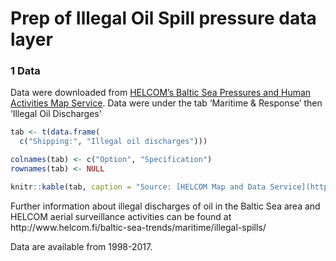 # Prep of Illegal Oil Spill pressure data layer

### 1 Data 
Data were downloaded from [HELCOM's Baltic Sea Pressures and Human Activities Map Service](http://maps.helcom.fi/website/Pressures/index.html). Data were under the tab 'Maritime & Response' then 'Illegal Oil Discharges'

<!-- dataset save location BHI_share/BHI 2.0/Pressure/illegal_oil -->
```r
tab <- t(data.frame(
  c("Shipping:", "Illegal oil discharges")))

colnames(tab) <- c("Option", "Specification")
rownames(tab) <- NULL

knitr::kable(tab, caption = "Source: [HELCOM Map and Data Service](https://maps.helcom.fi/website/mapservice/) <br/> Downloaded 21 August 2020 by Andrea De Cervo") 
```

Further information about illegal discharges of oil in the Baltic Sea area and HELCOM aerial surveillance activities can be found at http://www.helcom.fi/baltic-sea-trends/maritime/illegal-spills/

Data are available from 1998-2017. 
